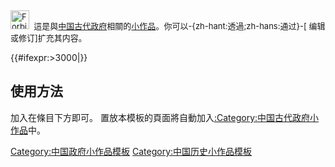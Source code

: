 <div class="notice metadata" id="stub" style="font-size: small;">[[File:Forbiddencitythroneroom01.jpg|30px]]&nbsp;&nbsp;這是與[[中国古代政府]]相關的[[Wikipedia:小作品|小作品]]。你可以-{zh-hant:透過;zh-hans:通过}-<span class="plainlinks">[{{fullurl:{{FULLPAGENAME}}|action=edit}} 编辑或修订]</span>扩充其内容。</div><includeonly>[[Category:中国古代政府小作品|{{PAGENAME}}]]{{#ifexpr:{{PAGESIZE:{{FULLPAGENAME}}|R}}>3000|[[Category:字数已超过3000字节的小作品|{{PAGENAME}}]]}}</includeonly><noinclude>

==使用方法==
加入'''{{tl|中国古代政府小作品}}'''在條目下方即可。
置放本模板的頁面將自動加入[[:Category:中国古代政府小作品]]中。

[[Category:中国政府小作品模板]]
[[Category:中国历史小作品模板]]
</noinclude>